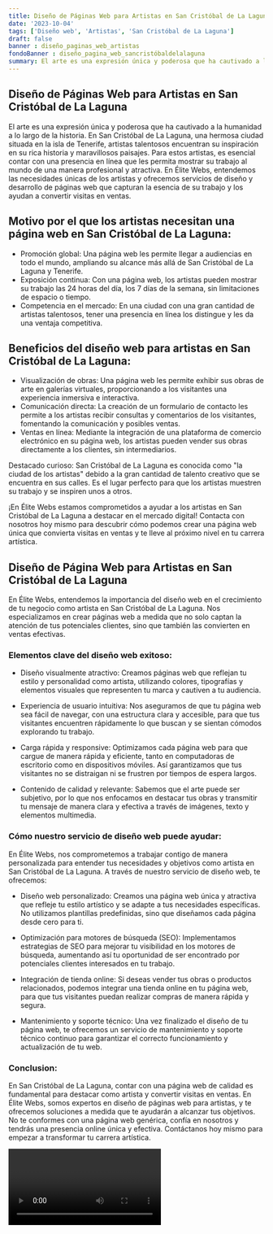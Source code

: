```yaml
---
title: Diseño de Páginas Web para Artistas en San Cristóbal de La Laguna
date: '2023-10-04'
tags: ['Diseño web', 'Artistas', 'San Cristóbal de La Laguna']
draft: false
banner : diseño_paginas_web_artistas
fondoBanner : diseño_pagina_web_sancristóbaldelalaguna
summary: El arte es una expresión única y poderosa que ha cautivado a la humanidad a lo largo de la historia. En San Cristóbal de La Laguna, una hermosa ciudad situada en la isla de Tenerife, artistas talentosos encuentran su inspiración en su rica historia y maravillosos paisajes. Para estos artistas, es esencial contar con una presencia en línea que les permita mostrar su trabajo al mundo de una manera profesional y atractiva. En Élite Webs, entendemos las necesidades únicas de los artistas y ofrecemos servicios de diseño y desarrollo de páginas web que capturan la esencia de su trabajo y los ayudan a convertir visitas en ventas.
---
```


## Diseño de Páginas Web para Artistas en San Cristóbal de La Laguna

El arte es una expresión única y poderosa que ha cautivado a la humanidad a lo largo de la historia. En San Cristóbal de La Laguna, una hermosa ciudad situada en la isla de Tenerife, artistas talentosos encuentran su inspiración en su rica historia y maravillosos paisajes. Para estos artistas, es esencial contar con una presencia en línea que les permita mostrar su trabajo al mundo de una manera profesional y atractiva. En Élite Webs, entendemos las necesidades únicas de los artistas y ofrecemos servicios de diseño y desarrollo de páginas web que capturan la esencia de su trabajo y los ayudan a convertir visitas en ventas.

## Motivo por el que los artistas necesitan una página web en San Cristóbal de La Laguna:

- Promoción global: Una página web les permite llegar a audiencias en todo el mundo, ampliando su alcance más allá de San Cristóbal de La Laguna y Tenerife.
- Exposición continua: Con una página web, los artistas pueden mostrar su trabajo las 24 horas del día, los 7 días de la semana, sin limitaciones de espacio o tiempo.
- Competencia en el mercado: En una ciudad con una gran cantidad de artistas talentosos, tener una presencia en línea los distingue y les da una ventaja competitiva.

## Beneficios del diseño web para artistas en San Cristóbal de La Laguna:

- Visualización de obras: Una página web les permite exhibir sus obras de arte en galerías virtuales, proporcionando a los visitantes una experiencia inmersiva e interactiva.
- Comunicación directa: La creación de un formulario de contacto les permite a los artistas recibir consultas y comentarios de los visitantes, fomentando la comunicación y posibles ventas.
- Ventas en línea: Mediante la integración de una plataforma de comercio electrónico en su página web, los artistas pueden vender sus obras directamente a los clientes, sin intermediarios.

Destacado curioso: San Cristóbal de La Laguna es conocida como "la ciudad de los artistas" debido a la gran cantidad de talento creativo que se encuentra en sus calles. Es el lugar perfecto para que los artistas muestren su trabajo y se inspiren unos a otros.

¡En Élite Webs estamos comprometidos a ayudar a los artistas en San Cristóbal de La Laguna a destacar en el mercado digital! Contacta con nosotros hoy mismo para descubrir cómo podemos crear una página web única que convierta visitas en ventas y te lleve al próximo nivel en tu carrera artística.

<GifSeo />

<Cta />

## Diseño de Página Web para Artistas en San Cristóbal de La Laguna

En Élite Webs, entendemos la importancia del diseño web en el crecimiento de tu negocio como artista en San Cristóbal de La Laguna. Nos especializamos en crear páginas web a medida que no solo captan la atención de tus potenciales clientes, sino que también las convierten en ventas efectivas.

### Elementos clave del diseño web exitoso:

- Diseño visualmente atractivo: Creamos páginas web que reflejan tu estilo y personalidad como artista, utilizando colores, tipografías y elementos visuales que representen tu marca y cautiven a tu audiencia.

- Experiencia de usuario intuitiva: Nos aseguramos de que tu página web sea fácil de navegar, con una estructura clara y accesible, para que tus visitantes encuentren rápidamente lo que buscan y se sientan cómodos explorando tu trabajo.

- Carga rápida y responsive: Optimizamos cada página web para que cargue de manera rápida y eficiente, tanto en computadoras de escritorio como en dispositivos móviles. Así garantizamos que tus visitantes no se distraigan ni se frustren por tiempos de espera largos.

- Contenido de calidad y relevante: Sabemos que el arte puede ser subjetivo, por lo que nos enfocamos en destacar tus obras y transmitir tu mensaje de manera clara y efectiva a través de imágenes, texto y elementos multimedia.

### Cómo nuestro servicio de diseño web puede ayudar:

En Élite Webs, nos comprometemos a trabajar contigo de manera personalizada para entender tus necesidades y objetivos como artista en San Cristóbal de La Laguna. A través de nuestro servicio de diseño web, te ofrecemos:

- Diseño web personalizado: Creamos una página web única y atractiva que refleje tu estilo artístico y se adapte a tus necesidades específicas. No utilizamos plantillas predefinidas, sino que diseñamos cada página desde cero para ti.

- Optimización para motores de búsqueda (SEO): Implementamos estrategias de SEO para mejorar tu visibilidad en los motores de búsqueda, aumentando así tu oportunidad de ser encontrado por potenciales clientes interesados en tu trabajo.

- Integración de tienda online: Si deseas vender tus obras o productos relacionados, podemos integrar una tienda online en tu página web, para que tus visitantes puedan realizar compras de manera rápida y segura.

- Mantenimiento y soporte técnico: Una vez finalizado el diseño de tu página web, te ofrecemos un servicio de mantenimiento y soporte técnico continuo para garantizar el correcto funcionamiento y actualización de tu web.

### Conclusion:

En San Cristóbal de La Laguna, contar con una página web de calidad es fundamental para destacar como artista y convertir visitas en ventas. En Élite Webs, somos expertos en diseño de páginas web para artistas, y te ofrecemos soluciones a medida que te ayudarán a alcanzar tus objetivos. No te conformes con una página web genérica, confía en nosotros y tendrás una presencia online única y efectiva. Contáctanos hoy mismo para empezar a transformar tu carrera artística.

<Video />

<CtaBot job='Artistas' city='San Cristóbal de La Laguna'/>

<Gmaps query='San Cristóbal de La Laguna+españa+maps' />
